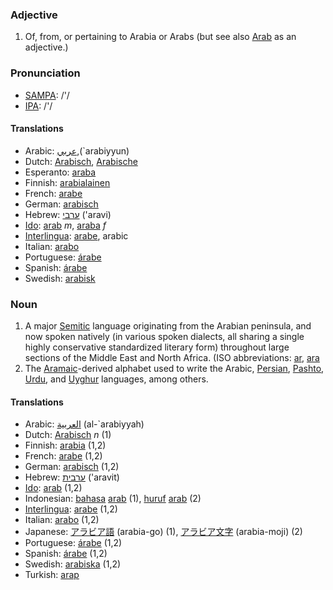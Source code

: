 ===Adjective===

# Of, from, or pertaining to Arabia or Arabs (but see also [[Arab]] as an adjective.) 

===Pronunciation===
*[[w:SAMPA|SAMPA]]: /'/
*[[w:IPA|IPA]]: /'/

====Translations====
*Arabic: [[عربي]],(`arabiyyun)
*Dutch: [[Arabisch]], [[Arabische]]
*Esperanto: [[araba]]
*Finnish: [[arabialainen]]
*French: [[arabe]]
*German: [[arabisch]]
*Hebrew: [[ערבי]] ('aravi)
*[[Ido]]: [[arab]] ''m'', [[araba]] ''f''
*[[Interlingua]]: [[arabe]], arabic
*Italian: [[arabo]]
*Portuguese: [[árabe]]
*Spanish: [[árabe]]
*Swedish: [[arabisk]]

===Noun===

# A major [[Semitic]] language originating from the Arabian peninsula, and now spoken natively (in various spoken dialects, all sharing a single highly conservative standardized literary form) throughout large sections of the Middle East and North Africa. (ISO abbreviations: [[ar]], [[ara]]
# The [[Aramaic]]-derived alphabet used to write the Arabic, [[Persian]], [[Pashto]], [[Urdu]], and [[Uyghur]] languages, among others.

====Translations====
*Arabic: [[العربية]] (al-`arabiyyah)
*Dutch: [[Arabisch]] ''n'' (1)
*Finnish: [[arabia]] (1,2)
*French: [[arabe]] (1,2)
*German: [[arabisch]] (1,2)
*Hebrew: [[ערבית]] ('aravit)
*[[Ido]]: [[arab]] (1,2)
*Indonesian: [[bahasa]] [[arab]] (1), [[huruf]] [[arab]] (2)
*[[Interlingua]]: [[arabe]] (1,2)
*Italian: [[arabo]] (1,2)
*Japanese: [[アラビア語]] (arabia-go) (1), [[アラビア文字]] (arabia-moji) (2)
*Portuguese: [[árabe]] (1,2)
*Spanish: [[árabe]] (1,2)
*Swedish: [[arabiska]] (1,2)
*Turkish: [[arap]]